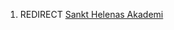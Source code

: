 {{title:Sankt Helenas}}
{{author:Laura Holmegaard}}
{{timestamp:2009-11-20T13:39:43Z}}
{{copyright:Sankt Helenas}}
#REDIRECT [[Sankt Helenas Akademi]]